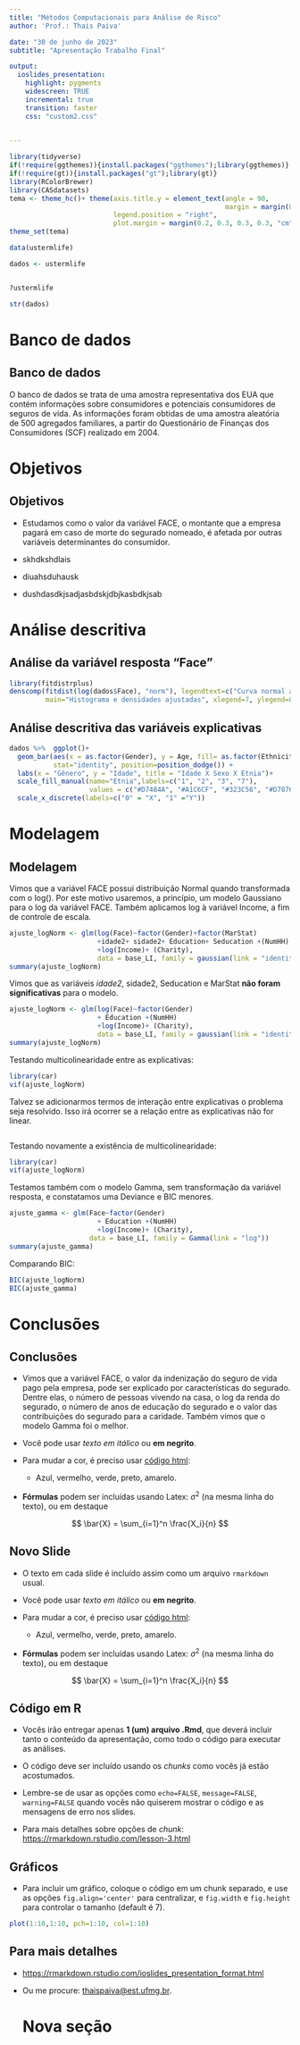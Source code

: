 ```yaml
---
title: "Métodos Computacionais para Análise de Risco"
author: 'Prof.: Thais Paiva'

date: "30 de junho de 2023"
subtitle: "Apresentação Trabalho Final"

output:
  ioslides_presentation:
    highlight: pygments
    widescreen: TRUE
    incremental: true
    transition: faster
    css: "custom2.css"

  
---
```

```r
library(tidyverse)
if(!require(ggthemes)){install.packages("ggthemes");library(ggthemes)}
if(!require(gt)){install.packages("gt");library(gt)}
library(RColorBrewer)
library(CASdatasets)
tema <- theme_hc()+ theme(axis.title.y = element_text(angle = 90,
                                                      margin = margin(0.1, 0.5, 0.3, 0, "cm")),
                          legend.position = "right",
                          plot.margin = margin(0.2, 0.3, 0.3, 0.3, "cm"))
theme_set(tema)

data(ustermlife)

dados <- ustermlife


?ustermlife

str(dados)

```



#  Banco de dados {data-background=#C1D6DB}

## Banco de dados

O banco de dados se trata de uma amostra representativa dos EUA que contém informações sobre consumidores e potenciais consumidores de seguros de vida. As informações foram obtidas de uma amostra aleatória de 500 agregados familiares, a partir do Questionário de Finanças dos Consumidores (SCF) realizado em 2004.  

# Objetivos {data-background=#C1D6DB}

## Objetivos

- Estudamos como o valor da variável FACE, o montante que a empresa pagará em caso de morte do segurado nomeado, é afetada por outras variáveis determinantes do consumidor.
- skhdkshdlais
- diuahsduhausk

- dushdasdkjsadjasbdskjdbjkasbdkjsab

# Análise descritiva {data-background=#C1D6DB}

## Análise da variável resposta "Face"

```r
library(fitdistrplus)
denscomp(fitdist(log(dados$Face), "norm"), legendtext=c("Curva normal ajustada"), demp=T,
         main="Histograma e densidades ajustadas", xlegend=7, ylegend=0.2)
```

## Análise descritiva das variáveis explicativas

```r

dados %>%  ggplot()+
  geom_bar(aes(x = as.factor(Gender), y = Age, fill= as.factor(Ethnicity)), 
           stat="identity", position=position_dodge()) +
  labs(x = "Gênero", y = "Idade", title = "Idade X Sexo X Etnia")+
  scale_fill_manual(name="Etnia",labels=c("1", "2", "3", "7"), 
                    values = c("#D7484A", "#A1C6CF", "#323C56", "#D78763"))+
  scale_x_discrete(labels=c("0" = "X", "1" ="Y"))


```

# Modelagem {data-background=#C1D6DB}

## Modelagem 

Vimos que a variável FACE possui distribuição Normal quando transformada com o log(). Por este motivo usaremos, a princípio, um modelo Gaussiano para o log da variável FACE. Também aplicamos log à variável Income, a fim de controle de escala.

```r
ajuste_logNorm <- glm(log(Face)~factor(Gender)+factor(MarStat)
                      +idade2+ sidade2+ Education+ Seducation +(NumHH)
                      +log(Income)+ (Charity),
                      data = base_LI, family = gaussian(link = "identity"))
summary(ajuste_logNorm)
```

Vimos que as variáveis *idade2*, sidade2, Seducation e MarStat **não foram significativas** para o modelo.

```r
ajuste_logNorm <- glm(log(Face)~factor(Gender)
                      + Education +(NumHH)
                      +log(Income)+ (Charity),
                      data = base_LI, family = gaussian(link = "identity"))
summary(ajuste_logNorm)
```

Testando multicolinearidade entre as explicativas:

```r
library(car)
vif(ajuste_logNorm)
```

Talvez se adicionarmos termos de interação entre explicativas o problema seja resolvido. Isso irá ocorrer se a relação entre as explicativas não for linear.

```r

```

Testando novamente a existência de multicolinearidade:

```r
library(car)
vif(ajuste_logNorm)
```

Testamos também com o modelo Gamma, sem transformação da variável resposta, e constatamos uma Deviance e BIC menores.

```r
ajuste_gamma <- glm(Face~factor(Gender)
                      + Education +(NumHH)
                      +log(Income)+ (Charity),
                    data = base_LI, family = Gamma(link = "log"))
summary(ajuste_gamma)
```

Comparando BIC:

```r
BIC(ajuste_logNorm)
BIC(ajuste_gamma)
```

# Conclusões {data-background="#C1D6DB"}

## Conclusões

-   Vimos que a variável FACE, o valor da indenização do seguro de vida pago pela empresa, pode ser explicado por características do segurado. Dentre elas, o número de pessoas vivendo na casa, o log da renda do segurado, o número de anos de educação do segurado e o valor das contribuições do segurado para a caridade. Também vimos que o modelo Gamma foi o melhor.

- Você pode usar *texto em itálico* ou **em negrito**.

- Para mudar a cor, é preciso usar [código html](https://bookdown.org/yihui/rmarkdown/ioslides-presentation.html#text-color):

  - <span class="blue3">Azul</span>, <span class="red">vermelho</span>, <span class="green2">verde</span>, <span class="black">preto</span>, <span class="yellow3">amarelo</span>.
  

 - **Fórmulas** podem ser incluídas usando Latex: $\sigma^2$ (na mesma linha do texto), ou em destaque

$$ \bar{X} = \sum_{i=1}^n \frac{X_i}{n} $$




## Novo Slide 

- O texto em cada slide é incluído assim como um arquivo `rmarkdown` usual.

- Você pode usar *texto em itálico* ou **em negrito**.

- Para mudar a cor, é preciso usar [código html](https://bookdown.org/yihui/rmarkdown/ioslides-presentation.html#text-color):

  - <span class="blue3">Azul</span>, <span class="red">vermelho</span>, <span class="green2">verde</span>, <span class="black">preto</span>, <span class="yellow3">amarelo</span>.
  

 - **Fórmulas** podem ser incluídas usando Latex: $\sigma^2$ (na mesma linha do texto), ou em destaque

$$ \bar{X} = \sum_{i=1}^n \frac{X_i}{n} $$


## Código em R 

- Vocês irão entregar apenas <span class="red3">**1 (um) arquivo .Rmd**</span>, que deverá incluir tanto o conteúdo da apresentação, como todo o código para executar as análises.

- O código deve ser incluído usando os *chunks* como vocês já estão acostumados. 

- Lembre-se de usar as opções como `echo=FALSE`, `message=FALSE`, `warning=FALSE` quando vocẽs não quiserem mostrar o código e as mensagens de erro nos slides. 

- Para mais detalhes sobre opções de *chunk*: <https://rmarkdown.rstudio.com/lesson-3.html>


## Gráficos

- Para incluir um gráfico, coloque o código em um chunk separado, e use as opções `fig.align='center'` para centralizar, e `fig.width` e `fig.height` para controlar o tamanho (default é 7).

```r
plot(1:10,1:10, pch=1:10, col=1:10)
```


## Para mais detalhes

- <https://rmarkdown.rstudio.com/ioslides_presentation_format.html>


- Ou me procure: [thaispaiva@est.ufmg.br](mailto:thaispaiva@est.ufmg.br).

  
  
  # Nova seção  {data-background=#C1D6DB}
